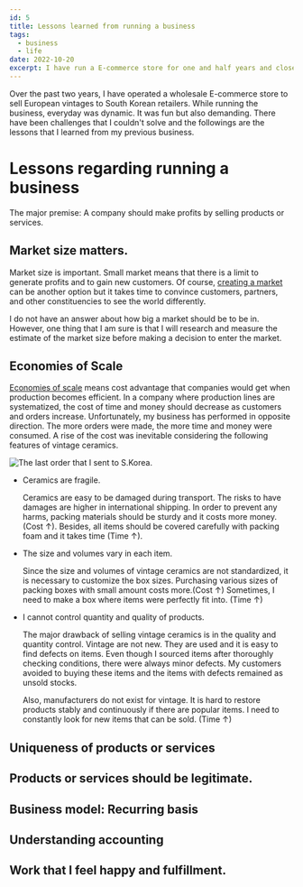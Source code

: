 ```yaml
---
id: 5
title: Lessons learned from running a business
tags:
  - business
  - life
date: 2022-10-20
excerpt: I have run a E-commerce store for one and half years and closed the business this summer. In this article, I share lessons that I learned from the business.
---
```


<p>
  Over the past two years, I have operated a wholesale E-commerce store to sell
  European vintages to South Korean retailers. While running the business,
  everyday was dynamic. It was fun but also demanding. There have been
  challenges that I couldn't solve and the followings are the lessons that I
  learned from my previous business.
</p>

# Lessons regarding running a business

<p>
  The major premise: A company should make profits by selling products or
  services.
</p>

## Market size matters.

Market size is important. Small market means that there is a limit to generate
profits and to gain new customers. Of course, [creating a market]("https://insights.som.yale.edu/insights/what-does-it-take-to-create-market") can be another option but it takes time to convince customers, partners, and
other constituencies to see the world differently.

<p>
  I do not have an answer about how big a market should be to be in. However,
  one thing that I am sure is that I will research and measure the estimate of
  the market size before making a decision to enter the market.
</p>

## Economies of Scale

[Economies of scale]("https://www.investopedia.com/terms/e/economiesofscale.asp") means cost advantage that companies would get when production becomes efficient.
In a company where production lines are systematized, the cost of time and money
should decrease as customers and orders increase. Unfortunately, my business has
performed in opposite direction. The more orders were made, the more time and money
were consumed. A rise of the cost was inevitable considering the following features
of vintage ceramics.

![The last order that I sent to S.Korea.](https://postimg.cc/TKZGw0Q6)

- Ceramics are fragile.

  <p>
    Ceramics are easy to be damaged during transport. The risks to have damages
    are higher in international shipping. In order to prevent any harms, packing
    materials should be sturdy and it costs more money. (Cost &#8593;). Besides,
    all items should be covered carefully with packing foam and it takes time
    (Time &#8593;).
  </p>

- The size and volumes vary in each item.

  <p>
    Since the size and volumes of vintage ceramics are not standardized, it is
    necessary to customize the box sizes. Purchasing various sizes of packing
    boxes with small amount costs more.(Cost &#8593;) Sometimes, I need to make
    a box where items were perfectly fit into. (Time &#8593;)
  </p>

- I cannot control quantity and quality of products.
  <p>
    The major drawback of selling vintage ceramics is in the quality and
    quantity control. Vintage are not new. They are used and it is easy to find
    defects on items. Even though I sourced items after thoroughly checking
    conditions, there were always minor defects. My customers avoided to buying
    these items and the items with defects remained as unsold stocks.
  </p>
  <p>
    Also, manufacturers do not exist for vintage. It is hard to restore products
    stably and continuously if there are popular items. I need to constantly
    look for new items that can be sold. (Time &#8593;)
  </p>

## Uniqueness of products or services

## Products or services should be legitimate.

<p></p>

## Business model: Recurring basis

## Understanding accounting

## Work that I feel happy and fulfillment.
